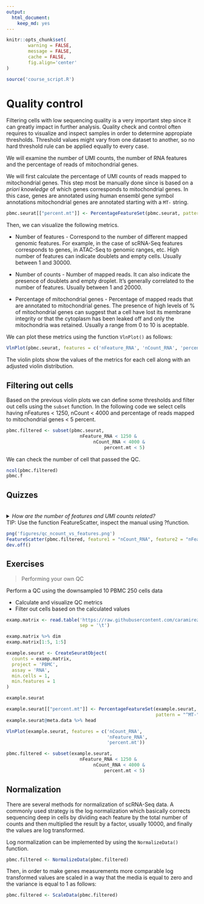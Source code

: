 ```yaml
---
output:
  html_document:
    keep_md: yes
---
```



```r
knitr::opts_chunk$set(
        warning = FALSE, 
        message = FALSE,
        cache = FALSE,
        fig.align='center'
)

source('course_script.R')
```

# Quality control


Filtering cells with low sequencing quality is a very important step since it can greatly
impact in further analysis. Quality check and control often requires to visualize and inspect
samples in order to determine appropiate thresholds. Threshold values might vary from one 
dataset to another, so no hard threshold rule can be applied equally to every case.

We will examine the number of UMI counts, the number of RNA features and the percentage of reads 
of mitochondrial genes.

We will first calculate the percentage of UMI counts of reads mapped to mitochondrial genes. This
step most be manually done since is based on a *priori knowledge* of which genes corresponds to
mitochondrial genes. 
In this case, genes are annotated using human ensembl gene symbol annotations mitochondrial 
genes are annotated starting with a `MT-` string.


```r
pbmc.seurat[["percent.mt"]] <- PercentageFeatureSet(pbmc.seurat, pattern = "^MT-")
```

Then, we can visualize the following metrics.

 * Number of features - Correspond to the number of different mapped genomic features. For example, in the
 case of scRNA-Seq features corresponds to genes, in ATAC-Seq to genomic ranges, etc. High number of features
 can indicate doublets and empty cells. Usually between 1 and 30000.
 
 * Number of counts - Number of mapped reads. It can also indicate the presence of doublets and empty 
droplet. It's generally correlated to the number of features. Usually between 1 and 20000.
 
 * Percentage of mitochondrial genes - Percentage of mapped reads that are annotated to mitochondrial
 genes. The presence of high levels of % of mitochondrial genes can suggest that a cell have lost
 its membrane integrity or that the cytoplasm has been leaked off and only the mitochondria was retained.
Usually a range from 0 to 10 is aceptable.


We can plot these metrics using the function `VlnPlot()` as follows:


```r
VlnPlot(pbmc.seurat, features = c('nFeature_RNA', 'nCount_RNA', 'percent.mt'))
```

The violin plots show the values of the metrics for each cell along with an adjusted violin 
distribution.

## Filtering out cells

Based on the previous violin plots we can define some thresholds and filter out cells using
the `subset` function. In the following code we select cells having nFeatures < 1250, 
nCount < 4000 and percentage of reads mapped to mitochondrial genes < 5 percent.

```r
pbmc.filtered <- subset(pbmc.seurat, 
                           nFeature_RNA < 1250 &
                                nCount_RNA < 4000 & 
                                    percent.mt < 5)
```

We can check the number of cell that passed the QC.

```r
ncol(pbmc.filtered)
pbmc.f
```

## Quizzes

<br>
<details>
<summary> *How are the number of features and UMI counts related?* 
<br>
TIP: Use the function FeatureScatter, inspect the manual using ?function.
</summary>
<br>
<b>Answer:</b>
<br>
`FeatureScatter(pbmc, feature1 = "nCount_RNA", feature2 = "nFeature_RNA")`
<br>
![](figures/qc_ncount_vs_features.png)

We observe as expected a linear relation between the number of UMI counts and the 
features recorded.
</details> 

```r
png('figures/qc_ncount_vs_features.png')
FeatureScatter(pbmc.filtered, feature1 = "nCount_RNA", feature2 = "nFeature_RNA")
dev.off()
```

## Exercises


> Performing your own QC

Perform a QC using the downsampled 10 PBMC 250 cells data

* Calculate and visualize QC metrics
* Filter out cells based on the calculated values

```r
examp.matrix <- read.table('https://raw.githubusercontent.com/caramirezal/caramirezal.github.io/master/bookdown-minimal/data/pbmc_10X_250_cells.tsv',
                           sep = '\t')

examp.matrix %>% dim
examp.matrix[1:5, 1:5]

example.seurat <- CreateSeuratObject(
  counts = examp.matrix, 
  project = 'PBMC', 
  assay = 'RNA', 
  min.cells = 1, 
  min.features = 1
)

example.seurat

example.seurat[["percent.mt"]] <- PercentageFeatureSet(example.seurat, 
                                                       pattern = "^MT-")
example.seurat@meta.data %>% head

VlnPlot(example.seurat, features = c('nCount_RNA', 
                                     'nFeature_RNA',
                                     'percent.mt'))

pbmc.filtered <- subset(example.seurat, 
                           nFeature_RNA < 1250 &
                                nCount_RNA < 4000 & 
                                    percent.mt < 5)
```


## Normalization

There are several methods for normalization of scRNA-Seq data. A commonly
used strategy is the log normalization which basically corrects sequencing
deep in cells by dividing each feature by the total number of counts and
then multiplied the result by a factor, usually 10000, and finally the
values are log transformed.

Log normalization can be implemented by using the `NormalizeData()` function.

```r
pbmc.filtered <- NormalizeData(pbmc.filtered)
```

Then, in order to make genes measurements more comparable log transformed
values are scaled in a way that the media is equal to zero and the variance
is equal to 1 as follows:

```r
pbmc.filtered <- ScaleData(pbmc.filtered)
```


